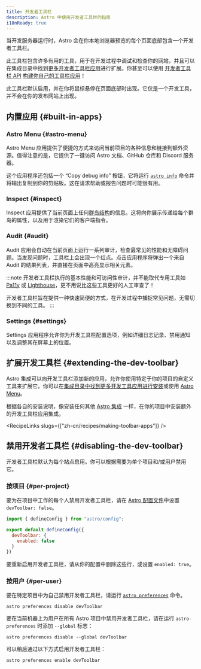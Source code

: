 ```yaml
---
title: 开发者工具栏
description: Astro 中使用开发者工具栏的指南
i18nReady: true
---
```


当开发服务器运行时，Astro 会在你本地浏览器预览的每个页面底部包含一个开发者工具栏。

此工具栏包含许多有用的工具，用于在开发过程中调试和检查你的网站，并且可以在集成目录中找到[更多开发者工具栏应用](#extending-the-dev-toolbar)进行扩展。你甚至可以使用 [开发者工具栏 API](/zh-cn/reference/dev-toolbar-app-reference/) [构建你自己的工具栏应用](/zh-cn/recipes/making-toolbar-apps/)！

此工具栏默认启用，并在你将鼠标悬停在页面底部时出现。它仅是一个开发工具，并不会在你的发布网站上出现。

## 内置应用 \{#built-in-apps\}

### Astro Menu \{#astro-menu\}

Astro Menu 应用提供了便捷的方式来访问当前项目的各种信息和链接到额外资源。值得注意的是，它提供了一键访问 Astro 文档、GitHub 仓库和 Discord 服务器。

这个应用程序还包括一个 “Copy debug info” 按钮，它将运行 [`astro info`](/zh-cn/reference/cli-reference/#astro-info) 命令并将输出复制到你的剪贴板。这在请求帮助或报告问题时可能很有用。

### Inspect \{#inspect\}

Inspect 应用提供了当前页面上任何[群岛结构](/zh-cn/concepts/islands/)的信息。这将向你展示传递给每个群岛的属性，以及用于渲染它们的客户端指令。

### Audit \{#audit\}

Audit 应用会自动在当前页面上运行一系列审计，检查最常见的性能和无障碍问题。当发现问题时，工具栏上会出现一个红点。点击应用程序将弹出一个来自 Audit 的结果列表，并直接在页面中高亮显示相关元素。

:::note
开发者工具栏执行的基本性能和可访问性审计，并不能取代专用工具如 [Pa11y](https://pa11y.org/) 或 [Lighthouse](https://developers.google.com/web/tools/lighthouse)，更不用说比这些工具更好的人工审查了！

开发者工具栏旨在提供一种快速简便的方式，在开发过程中捕捉常见问题，无需切换到不同的工具。
:::

### Settings \{#settings\}

Settings 应用程序允许你为开发工具栏配置选项，例如详细日志记录、禁用通知以及调整其在屏幕上的位置。

## 扩展开发工具栏 \{#extending-the-dev-toolbar\}

Astro 集成可以向开发工具栏添加新的应用，允许你使用特定于你的项目的自定义工具来扩展它。你可以在[集成目录中找到更多开发工具应用进行安装](https://astro.build/integrations/?search=&categories%5B%5D=toolbar)或使用 [Astro Menu](#astro-menu)。

根据各自的安装说明，像安装任何其他 [Astro 集成](/zh-cn/guides/integrations-guide/) 一样，在你的项目中安装额外的开发工具栏应用集成。

<RecipeLinks slugs={["zh-cn/recipes/making-toolbar-apps"]} />

## 禁用开发者工具栏 \{#disabling-the-dev-toolbar\}

开发者工具栏默认为每个站点启用。你可以根据需要为单个项目和/或用户禁用它。

### 按项目 \{#per-project\}

要为在项目中工作的每个人禁用开发者工具栏，请在 [Astro 配置文件](/zh-cn/reference/configuration-reference/#devtoolbarenabled)中设置 `devToolbar: false`。

```js title="astro.config.mjs" ins={4-6}
import { defineConfig } from "astro/config";

export default defineConfig({
  devToolbar: {
    enabled: false
  }
})
```

要重新启用开发者工具栏，请从你的配置中删除这些行，或设置 `enabled: true`。

### 按用户 \{#per-user\}

要在特定项目中为自己禁用开发者工具栏，请运行 [`astro preferences`](/zh-cn/reference/cli-reference/#astro-preferences) 命令。

```shell
astro preferences disable devToolbar
```

要在当前机器上为用户在所有 Astro 项目中禁用开发者工具栏，请在运行 `astro-preferences` 时添加 `--global` 标志：

```shell
astro preferences disable --global devToolbar
```

可以稍后通过以下方式启用开发者工具栏：

```shell
astro preferences enable devToolbar
```